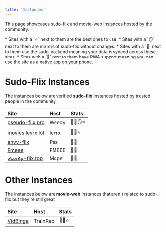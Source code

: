 ```yaml
---
title: 'Instances'
---
```


This page showcases sudo-flix and movie-web instances hosted by the community. 

<Note>
* Sites with a `⭐` next to them are the best ones to use.
* Sites with a `🪞` next to them are mirrors of sudo-flix without changes.
* Sites with a `💾` next to them use the sudo-backend meaning your data is synced across these sites.
* Sites with a `📱` next to them have PWA support meaning you can use the site as a native app on your phone.
</Note>

# Sudo-Flix Instances
The instances below are verified **sudo-flix** instances hosted by trusted people in the community. 

| Site                                          | Host              | Stats      |
|:----------------------------------------------|:------------------|:-----------|
| [pseudo-flix.pro](https://pseudo-flix.pro)    | Weedy             | 💾📱🪞⭐    |
| [movies.levrx.lol](https://movies.levrx.lol)  | levrx             | 💾📱⭐     |
| [envy-flix](https://envyflix.xyz)             | Pas               | 💾📱       |
| [Fmeee](https://movies.fmeee.ovh)             | FMEEE             | 💾📱       |
| [𝓯𝓻𝓮𝓪𝓴𝔂-flix.top](https://freaky-flix.top)   | Mope              | 💾📱       |

# Other Instances
The instances below are **movie-web** instances that aren't related to sudo-flix but they're still great. 

| Site                                          | Host              | Stats      |
|:----------------------------------------------|:------------------|:-----------|
| [VidBinge](https://www.vidbinge.com)          | TrainReq          | 💾📱⭐     |
